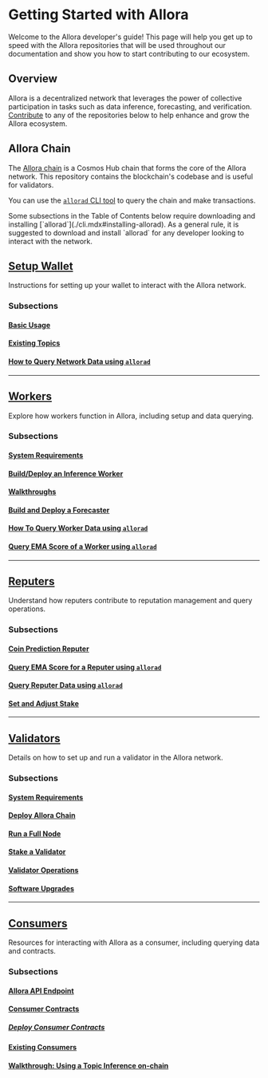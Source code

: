 
# Getting Started with Allora

Welcome to the Allora developer's guide! This page will help you get up to speed with the Allora repositories that will be used throughout our documentation and show you how to start contributing to our ecosystem. 

## Overview

Allora is a decentralized network that leverages the power of collective participation in tasks such as data inference, forecasting, and verification. [Contribute](../../community/contribute.mdx) to any of the repositories below to help enhance and grow the Allora ecosystem.

## Allora Chain

The [Allora chain](https://github.com/allora-network/allora-chain) is a Cosmos Hub chain that forms the core of the Allora network. This repository contains the blockchain's codebase and is useful for validators.

You can use the [`allorad` CLI tool](./cli.mdx#installing-allorad) to query the chain and make transactions.

<Callout>
Some subsections in the Table of Contents below require downloading and installing [`allorad`](./cli.mdx#installing-allorad).
As a general rule, it is suggested to download and install `allorad` for any developer looking to interact with the network.
</Callout>

## [Setup Wallet](./setup-wallet.mdx)
Instructions for setting up your wallet to interact with the Allora network.

### Subsections
#### [Basic Usage](./basic-usage.mdx)
#### [Existing Topics](./existing-topics.mdx)
#### [How to Query Network Data using `allorad`](./query-network-data.mdx)
  
---

## [Workers](../workers.mdx)
Explore how workers function in Allora, including setup and data querying.

### Subsections
#### [System Requirements](../workers/requirements.mdx)
#### [Build/Deploy an Inference Worker](../workers/deploy-worker/using-docker.mdx)
#### [Walkthroughs](../workers/walkthroughs/walkthrough-hugging-face-worker.mdx)
#### [Build and Deploy a Forecaster](../workers/deploy-forecaster.mdx)
#### [How To Query Worker Data using `allorad`](../workers/query-worker-data.mdx)
#### [Query EMA Score of a Worker using `allorad`](../workers/query-ema-score.mdx)

---

## [Reputers](../reputers)
Understand how reputers contribute to reputation management and query operations.

### Subsections
#### [Coin Prediction Reputer](../reputers/coin-prediction-reputer.mdx)
#### [Query EMA Score for a Reputer using `allorad`](../reputers/query-ema-score.mdx)
#### [Query Reputer Data using `allorad`](../reputers/query-reputer-data.mdx)
#### [Set and Adjust Stake](../reputers/set-and-adjust-stake.mdx)

---

## [Validators](../validators.mdx)
Details on how to set up and run a validator in the Allora network.

### Subsections
#### [System Requirements](../validators/nop-requirements.mdx)
#### [Deploy Allora Chain](../validators/deploy-chain.mdx)
#### [Run a Full Node](../validators/run-full-node.mdx)
#### [Stake a Validator](../validators/stake-a-validator.mdx)
#### [Validator Operations](../validators/validator-operations.mdx)
#### [Software Upgrades](../validators/software-upgrades.mdx)

---

## [Consumers](../consumers.mdx)
Resources for interacting with Allora as a consumer, including querying data and contracts.

### Subsections
#### [Allora API Endpoint](../consumers/allora-api-endpoint.mdx)
#### [Consumer Contracts](../consumers/consumer-contracts/deploy-consumer.mdx)
##### [Deploy Consumer Contracts](../consumers/consumer-contracts/dev-consumers.mdx)
#### [Existing Consumers](../consumers/existing-consumers.mdx)
#### [Walkthrough: Using a Topic Inference on-chain](../consumers/walkthrough-use-topic-inference.mdx)
